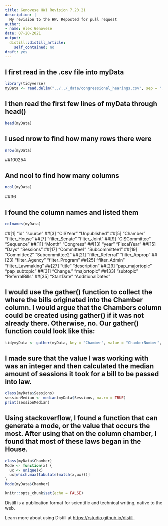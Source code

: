```yaml
---
title: Genovese HW1 Revision 7.20.21
description: |
  My revision to the HW. Reposted for pull request
author:
- name: Alex Genovese
date: 07-20-2021
output:
  distill::distill_article:
    self_contained: no
draft: yes
---
```

## I first read in the .csv file into myData
```r
library(tidyverse)
myData <- read.delim("../../_data/congressional_hearings.csv", sep = ",", header=T)
```
## I then read the first few lines of myData through head()
```r
head(myData)
```
## I used nrow to find how many rows there were
```r
nrow(myData)
```
##100254

## And ncol to find how many columns
```r
ncol(myData)
```
##36

## I found the column names and listed them
```r
colnames(myData)
```
##[1] "id"               "source"
##[3] "CISYear"          "Unpublished"
##[5] "Chamber"          "filter_House"
##[7] "filter_Senate"    "filter_Joint"
##[9] "CISCommittee"     "Sequence"
##[11] "Month"            "Congress"
##[13] "year"             "FiscalYear"
##[15] "Days"             "Sessions"
##[17] "Committee1"       "Subcommittee1"
##[19] "Committee2"       "Subcommittee2"
##[21] "filter_Referral"  "filter_Approp"
##[23] "filter_Agency"    "filter_Program"
##[25] "filter_Admin"     "filter_Lawmaking"
##[27] "title"            "description"
##[29] "pap_majortopic"   "pap_subtopic"
##[31] "Change."          "majortopic"
##[33] "subtopic"         "ReferralBills"
##[35] "StartDate"        "AdditionalDates"

## I would use the gather() function to collect the where the bills originated into the Chamber column. I would argue that the Chambers column could be created using gather() if it was not already there. Otherwise, no. Our gather() function could look like this:

```r
tidymyData <- gather(myData, key = "Chamber", value = "ChamberNumber", 6:8)
```
## I made sure that the value I was working with was an integer and then calculated the median amount of sessions it took for a bill to be passed into law.
```r
class(myData$Sessions)
sessionMedian <- median(myData$Sessions, na.rm = TRUE)
print(sessionMedian)
```
## Using stackoverflow, I found a function that can generate a mode, or the value that occurs the most. After using that on the column chamber, I found that most of these laws began in the House.
```r
class(myData$Chamber)
Mode <- function(x) {
  ux <- unique(x)
  ux[which.max(tabulate(match(x,ux)))]
}
Mode(myData$Chamber)
```

```r
knitr::opts_chunk$set(echo = FALSE)
```

Distill is a publication format for scientific and technical writing, native to the web.

Learn more about using Distill at <https://rstudio.github.io/distill>.


